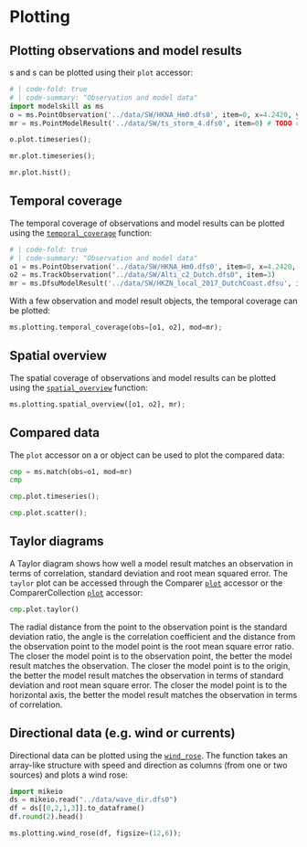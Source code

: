 # Plotting

## Plotting observations and model results

[](`~modelskill.PointObservation`)s and [](`~modelskill.PointModelResult`)s can be plotted using their `plot` accessor:

```python
# | code-fold: true
# | code-summary: "Observation and model data"
import modelskill as ms
o = ms.PointObservation('../data/SW/HKNA_Hm0.dfs0', item=0, x=4.2420, y=52.6887)
mr = ms.PointModelResult('../data/SW/ts_storm_4.dfs0', item=0) # TODO coords
```


```python
o.plot.timeseries();
```

```python
mr.plot.timeseries();
```

```python
mr.plot.hist();
```


## Temporal coverage

The temporal coverage of observations and model results can be plotted using the [`temporal_coverage`](`modelskill.plotting.temporal_coverage`) function:

```python
# | code-fold: true
# | code-summary: "Observation and model data"
o1 = ms.PointObservation('../data/SW/HKNA_Hm0.dfs0', item=0, x=4.2420, y=52.6887)
o2 = ms.TrackObservation("../data/SW/Alti_c2_Dutch.dfs0", item=3)
mr = ms.DfsuModelResult('../data/SW/HKZN_local_2017_DutchCoast.dfsu', item=0)
```

With a few observation and model result objects, the temporal coverage can be plotted:

```python
ms.plotting.temporal_coverage(obs=[o1, o2], mod=mr);
```


## Spatial overview

The spatial coverage of observations and model results can be plotted using the [`spatial_overview`](`modelskill.plotting.spatial_overview`) function:

```python
ms.plotting.spatial_overview([o1, o2], mr);
```


## Compared data

The `plot` accessor on a [](`~modelskill.Comparer`) or [](`~modelskill.ComparerCollection`) object can be used to plot the compared data:

```python
cmp = ms.match(obs=o1, mod=mr)
cmp
```

```python
cmp.plot.timeseries();
```

```python
cmp.plot.scatter();
```


## Taylor diagrams

A Taylor diagram shows how well a model result matches an observation in terms of correlation, standard deviation and root mean squared error. The `taylor` plot can be accessed through the Comparer [`plot`](`modelskill.comparison.ComparerPlotter`) accessor or the ComparerCollection [`plot`](`modelskill.comparison.ComparerCollectionPlotter`) accessor:

```python
cmp.plot.taylor()
```


The radial distance from the point to the observation point is the standard deviation ratio, the angle is the correlation coefficient and the distance from the observation point to the model point is the root mean square error ratio. The closer the model point is to the observation point, the better the model result matches the observation. The closer the model point is to the origin, the better the model result matches the observation in terms of standard deviation and root mean square error. The closer the model point is to the horizontal axis, the better the model result matches the observation in terms of correlation. 


## Directional data (e.g. wind or currents)

Directional data can be plotted using the [`wind_rose`](`modelskill.plotting.wind_rose`). The function takes an array-like structure with speed and direction as columns (from one or two sources) and plots a wind rose:

```python
import mikeio
ds = mikeio.read("../data/wave_dir.dfs0")
df = ds[[0,2,1,3]].to_dataframe()
df.round(2).head()
```

```python
ms.plotting.wind_rose(df, figsize=(12,6));
```

